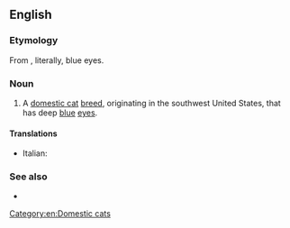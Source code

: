==English==

===Etymology===
From {{uder|en|es|-}}, literally, blue eyes.

===Noun===
{{en-noun|head=[[ojo|Ojos]] [[azul|Azules]]|Ojos Azules}}

# A [[domestic cat]] [[breed]], originating in the southwest United States, that has deep [[blue]] [[eye]]s.

====Translations====
{{checktrans-top}}
* Italian: {{t-check|it|gatto Ojos Azules}}
{{trans-mid}}
{{trans-bottom}}

===See also===
* {{pedia|Ojos Azules}}

[[Category:en:Domestic cats]]
